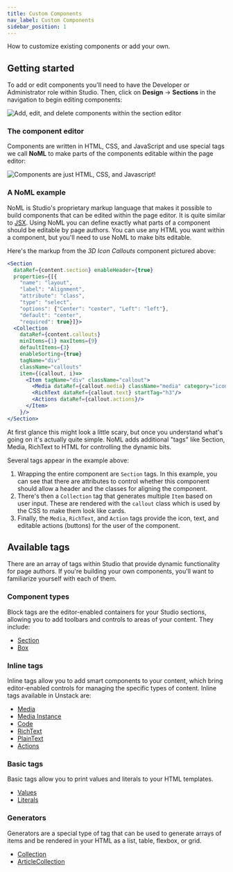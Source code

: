 ```yaml
---
title: Custom Components
nav_label: Custom Components
sidebar_position: 1
---
```

How to customize existing components or add your own.

## Getting started

To add or edit components you'll need to have the Developer or Administrator role within Studio. Then, click on **Design** -> **Sections** in the navigation to begin editing components:

![Add, edit, and delete components within the section editor](/assets/unstack-components.png)

### The component editor

Components are written in HTML, CSS, and JavaScript and use special tags we call **NoML** to make parts of the components editable within the page editor:

![Components are just HTML, CSS, and Javascript!](/assets/BA6C1C46-F1CC-4B60-9509-7F7968553378_1_201_a.jpeg)

### A NoML example

NoML is Studio's proprietary markup language that makes it possible to build components that can be edited within the page editor. It is quite similar to [JSX](https://reactjs.org/docs/introducing-jsx.html). Using NoML you can define exactly what parts of a component should be editable by page authors. You can use any HTML you want within a component, but you'll need to use NoML to make bits editable.

Here's the markup from the _3D Icon Callouts_ component pictured above:

```jsx
<Section  
  dataRef={content.section} enableHeader={true}
  properties={[{
    "name": "layout", 
    "label": "Alignment", 
    "attribute": "class", 
    "type": "select", 
    "options": {"Center": "center", "Left": "left"}, 
    "default": "center", 
    "required": true}]}>
  <Collection
    dataRef={content.callouts}
    minItems={1} maxItems={9}
    defaultItems={3}
    enableSorting={true}
    tagName="div"
    className="callouts"
    item={(callout, i)=>
      <Item tagName="div" className="callout">
        <Media dataRef={callout.media} className="media" category="icon" aspectRatio="1"/>
        <RichText dataRef={callout.text} startTag="h3"/>
        <Actions dataRef={callout.actions}/>
      </Item>
    }/>
</Section>
```

At first glance this might look a little scary, but once you understand what's going on it's actually quite simple. NoML adds additional "tags" like Section, Media, RichText to HTML for controlling the dynamic bits.

Several tags appear in the example above:

1. Wrapping the entire component are `Section` tags. In this example, you can see that there are attributes to control whether this component should allow a header and the classes for aligning the component.
2. There's then a `Collection` tag that generates multiple `Item` based on user input. These are rendered with the `callout` class which is used by the CSS to make them look like cards.
3. Finally, the `Media`, `RichText`, and `Action` tags provide the icon, text, and editable actions (buttons) for the user of the component.

## Available tags

There are an array of tags within Studio that provide dynamic functionality for page authors. If you're building your own components, you'll want to familiarize yourself with each of them.

### Component types

Block tags are the editor-enabled containers for your Studio sections, allowing you to add toolbars and controls to areas of your content. They include:

* [Section](/docs/studio/developers/components/section)
* [Box](/docs/studio/developers/tags/box)

### Inline tags

Inline tags allow you to add smart components to your content, which bring editor-enabled controls for managing the specific types of content. Inline tags available in Unstack are:

* [Media](/docs/studio/developers/tags/media)
* [Media Instance](/docs/studio/content/Media-Management/Media-Overview)
* [Code](/docs/studio/developers/tags/code)
* [RichText](/docs/studio/developers/tags/richtext)
* [PlainText](/docs/studio/developers/tags/plaintext)
* [Actions](/docs/studio/developers/tags/actions)

### Basic tags

Basic tags allow you to print values and literals to your HTML templates.

* [Values](/docs/studio/developers/features/values)
* [Literals](/docs/studio/developers/features/literals)

### Generators

Generators are a special type of tag that can be used to generate arrays of items and be rendered in your HTML as a list, table, flexbox, or grid.

* [Collection](/docs/studio/developers/tags/collection)
* [ArticleCollection](/docs/studio/developers/tags/articles)
